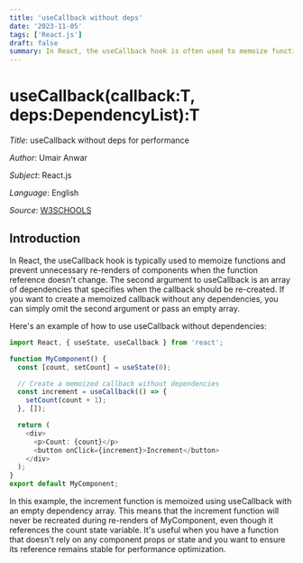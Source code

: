 ```yaml
---
title: 'useCallback without deps'
date: '2023-11-05'
tags: ['React.js']
draft: false
summary: In React, the useCallback hook is often used to memoize functions and optimize performance by preventing unnecessary function recreations during component re-renders. When you want to create a memoized function that doesn't depend on any specific values, you can use useCallback with an empty dependency array. This ensures that the function's reference remains stable, even if it's used within the component. Read more....
---
```


# useCallback(callback:T, deps:DependencyList):T

_Title_: useCallback without deps for performance

_Author_: Umair Anwar

_Subject_: React.js

_Language_: English

_Source_: [W3SCHOOLS](https://www.w3schools.com/react/react_usecallback.asp)

## Introduction
In React, the useCallback hook is typically used to memoize functions and prevent unnecessary re-renders of components when the function reference doesn't change. The second argument to useCallback is an array of dependencies that specifies when the callback should be re-created. If you want to create a memoized callback without any dependencies, you can simply omit the second argument or pass an empty array.

Here's an example of how to use useCallback without dependencies:
```typescript
import React, { useState, useCallback } from 'react';

function MyComponent() {
  const [count, setCount] = useState(0);

  // Create a memoized callback without dependencies
  const increment = useCallback(() => {
    setCount(count + 1);
  }, []);

  return (
    <div>
      <p>Count: {count}</p>
      <button onClick={increment}>Increment</button>
    </div>
  );
}
export default MyComponent;
```
In this example, the increment function is memoized using useCallback with an empty dependency array. This means that the increment function will never be recreated during re-renders of MyComponent, even though it references the count state variable. It's useful when you have a function that doesn't rely on any component props or state and you want to ensure its reference remains stable for performance optimization.